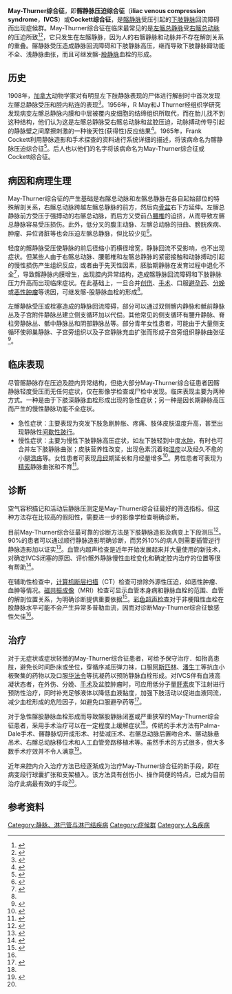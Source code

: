 {{noteTA
|T=zh-hans:May-Thurner综合征;zh-hk:May-Thurner綜合症;zh-tw:May-Thurner症候群; 
|1=zh-hans:综合征;zh-hk:綜合症;zh-tw:症候群; 
}}
{{medical}}
{{Infobox medical condition
| Name = May-Thurner综合征
| Image = 
| Caption = 
| DiseasesDB = 33411
| ICD10 = {{ICD10|I|80|2|i|80}}
| ICD9 = 
| ICDO = 
| OMIM = 
| MedlinePlus = 
| eMedicineSubj = 
| eMedicineTopic = 
| MeshID = 
}}
'''May-Thurner综合征'''，即'''髂静脉压迫综合征'''（'''iliac venous compression syndrome '''，'''IVCS'''）或'''Cockett综合征'''，是[[髂静脉|髂静脉]]受压引起的[[下肢静脉|下肢静脉]]回流障碍而出现症候群。May-Thurner综合征在临床最常见的是[[髂静脉|左髂总静脉]]受[[髂总动脉|右髂总动脉]]的压迫所致<ref name="pmid13478912">{{Cite journal |last=May |first=R. |last2=Thurner |first2=J. |date=1957-10 |title=The cause of the predominantly sinistral occurrence of thrombosis of the pelvic veins |url=https://pubmed.ncbi.nlm.nih.gov/13478912 |journal=Angiology |volume=8 |issue=5 |doi=10.1177/000331975700800505 |issn=0003-3197 |pmid=13478912}}</ref><ref name="pmid17611208">{{Cite journal |last=Fazel |first=Reza |last2=Froehlich |first2=James B. |last3=Williams |first3=David M. |last4=Saint |first4=Sanjay |last5=Nallamothu |first5=Brahmajee K. |date=2007-07-05 |title=A Sinister Development |url=http://www.nejm.org/doi/abs/10.1056/NEJMcps061337 |journal=New England Journal of Medicine |language=en |volume=357 |issue=1 |doi=10.1056/NEJMcps061337 |issn=0028-4793 |pmid=17611208}}</ref>，它只发生在左髂静脉，因为人的右髂静脉和动脉并不存在解剖关系的重叠。髂静脉受压造成静脉回流障碍和下肢静脉高压，继而导致下肢静脉瓣功能不全、浅静脉曲张，而且可继发髂-[[股静脉|股静脉]]血栓的形成。

==历史==
1908年，[[加拿大|加拿大]]动物学家{{link-en|J·普莱费尔·麦克默里奇|J. Playfair McMurrich}}对有明显左下肢静脉表现的尸体进行解剖时中首次发现左髂总静脉受压和腔内粘连的表现<ref>{{Cite journal |last=Mcmurrich |first=J. Playfair |date=1908-03 |title=THE OCCURRENCE OF CONGENITAL ADHESIONS IN THE COMMON ILIAC VEINS, AND THEIR RELATION TO THROMBOSIS OF THE FEMORAL AND ILIAC VEINS: |url=http://content.wkhealth.com/linkback/openurl?sid=WKPTLP:landingpage&an=00000441-190803000-00004 |journal=The American Journal of the Medical Sciences |language=en |volume=135 |issue=3 |doi=10.1097/00000441-190803000-00004 |issn=0002-9629}}</ref>。1956年，R May和J Thurner经组织学研究发现病变左髂总静脉内膜和中层被覆内皮细胞的结缔组织所取代，而在胎儿找不到这种结构，他们认为这是左髂总静脉受右髂总动脉和盆腔压迫，动脉搏动传导引起的静脉壁之间摩擦刺激的一种後天性(获得性)反应结果<ref>{{cite journal |author=R. May, J. Thurner |title=Ein Gefässporn in der vena iliaca communis sinistra als wahrscheinliche ursache der überwiegend linksseitigen Beckenvenenthrombose |journal=Zeitschrift für Kreislaufforschung, |year=1956 |volume=45 | pages=912}}</ref>。1965年，Frank Cockett利用静脉造影和手术探查的资料进行系统详细的描述，将该病命名为髂静脉压迫综合征<ref name=Cockett>{{Cite journal |last=Johnsson |first=Kjell-Åke |last2=Göthman |first2=Bengt |last3=Nordström |first3=Sam |date=1974-09 |title=The Iliac Compression Syndrome |url=http://journals.sagepub.com/doi/10.1177/028418517401500508 |journal=Acta Radiologica. Diagnosis |language=en |volume=15 |issue=5 |doi=10.1177/028418517401500508 |issn=0567-8056}}</ref>。后人也以他们的名字将该病命名为May-Thurner综合征或Cockett综合征。

==病因和病理生理==
May-Thurner综合征的产生基础是右髂总动脉和左髂总静脉在各自起始部位的特殊解剖关系，右髂总动脉跨越左髂总静脉的前方，然后向[[骨盆|骨盆]]右下方延伸。左髂总静脉前方受压于强搏动的右髂总动脉，而后方又受前凸[[腰椎|腰椎]]的迫挤，从而导致左髂总静脉容易受压损伤。此外，低分叉的腹主动脉、左髂总动脉的扭曲、膀胱疾病、肿瘤、异位肾脏等也会压迫左髂总静脉，但比较少见<ref>{{Cite journal |last=David |first=M. |last2=Striffling |first2=V. |last3=Brenot |first3=R. |last4=Barault |first4=J. F. |last5=Trigalou |first5=D. |date=1981 |title=Acquired Cockett's syndrome. Report of three cases surgically treated with two unusual types (author's transl) |url=https://pubmed.ncbi.nlm.nih.gov/7235566/ |journal=Annales De Chirurgie |volume=35 |issue=2 |issn=0003-3944 |pmid=7235566}}</ref>。

轻度的髂静脉受压使静脉的前后径缩小而横径增宽，静脉回流不受影响，也不出现症状。但某些人由于右髂总动脉、腰骶椎和左髂总静脉的紧密接触和动脉搏动引起的慢性损伤产生组织反应，或者由于先天性因素，胚胎期静脉在发育过程中退化不全<ref>{{Cite journal |last=Verhaeghe |first=R |date=1995 |title=Iliac Vein Compression as an Anatomical Cause of Thrombophilia: Cockett’s Syndrome Revisited |url=http://www.thieme-connect.de/DOI/DOI?10.1055/s-0038-1649953 |journal=Thrombosis and Haemostasis |language=en |volume=74 |issue=06 |doi=10.1055/s-0038-1649953 |issn=0340-6245 |pmid=8772208}}</ref>，导致髂静脉内膜增生，出现腔内异常结构，造成髂静脉回流障碍和下肢静脉压力升高而出现临床症状。在此基础上，一旦合并[[创伤|创伤]]、[[外科学|手术]]、口服[[避孕药|避孕药]]、[[分娩|分娩]]或[[恶性肿瘤|恶性肿瘤]]等诱因，可继发髂-股静脉血栓的形成<ref name=Cockett/>。

左髂静脉受压或栓塞造成的静脉回流障碍，部分可以通过双侧髂内静脉和骶前静脉丛及子宫附件静脉丛建立侧支循环加以代偿。其他常见的侧支循环有腰升静脉、脊柱旁静脉丛、骶中静脉丛和阴部静脉丛等。部分青年女性患者，可能由于大量侧支循环使卵巢静脉、子宫旁组织以及子宫静脉充血扩张而形成子宫旁组织静脉曲张征<ref>{{Cite journal |last=Negus |first=David |last2=Cockett |first2=F B |date=2005-12-08 |title=Femoral vein pressures in post-phlebitic iliac vein obstruction |url=https://academic.oup.com/bjs/article/54/6/522/6235401 |journal=British Journal of Surgery |language=en |volume=54 |issue=6 |doi=10.1002/bjs.1800540605 |issn=0007-1323 |pmid=6026324}}</ref>。

==临床表现==
尽管髂静脉存在压迫及腔内异常结构，但绝大部分May-Thurner综合征患者因髂静脉轻度受压而无任何症状，仅在影像学检查或尸检中发现。临床表现主要为两种方式。一种是由于下肢深静脉血栓形成出现的急性症状；另一种是因长期静脉高压而产生的慢性静脉功能不全症状。
*急性症状：主要表现为突发下肢急剧肿胀、疼痛、肢体皮肤温度升高，甚至出现静脉性[[间歇性跛行|间歇性跛行]]。
*慢性症状：主要为慢性下肢静脉高压症状，如左下肢轻到中度[[水肿|水肿]]，有时也可合并左下肢静脉曲张；皮肤营养性改变，出现色素沉着和[[湿疹|湿疹]]以及经久不愈的小腿[[溃疡|溃疡]]等。女性患者可表现[[月经|月经]]期延长和月经量增多<ref>{{cite journal |author=LeMinh T, Bertrand A，DeToeuf J |title=Pelvic venous compression syndrome：description of a case and literature review |journal=Rev Med Brux|year=1992|volume=13|issue=7| pages=243-247}}</ref>。男性患者可表现为[[精索|精索]]静脉曲张和不育<ref>{{Cite journal |last=Bomalaski |first=M. D. |last2=Mills |first2=J. L. |last3=Argueso |first3=L. R. |last4=Fujitani |first4=R. M. |last5=Sago |first5=A. L. |last6=Joseph |first6=A. E. |date=1993-12 |title=Iliac vein compression syndrome: an unusual cause of varicocele |url=https://pubmed.ncbi.nlm.nih.gov/8264037/ |journal=Journal of Vascular Surgery |volume=18 |issue=6 |doi=10.1067/mva.1993.45525 |issn=0741-5214 |pmid=8264037}}</ref>。

==诊断==
空气容积描记和活动后静脉压测定是May-Thurner综合征最好的筛选指标。但这种方法存在比较高的假阳性，需要进一步的影像学检查明确诊断。

目前May-Thurner综合征最可靠的诊断方法是下肢静脉造影及病变上下段测压<ref>{{Cite journal |last=Patel |first=N. H. |last2=Stookey |first2=K. R. |last3=Ketcham |first3=D. B. |last4=Cragg |first4=A. H. |date=2000-11 |title=Endovascular management of acute extensive iliofemoral deep venous thrombosis caused by May-Thurner syndrome |url=https://pubmed.ncbi.nlm.nih.gov/11099239/ |journal=Journal of vascular and interventional radiology: JVIR |volume=11 |issue=10 |doi=10.1016/s1051-0443(07)61304-9 |issn=1051-0443 |pmid=11099239}}</ref>。90%的患者可以通过顺行静脉造影明确诊断，而另外10%的病人则需要插管逆行静脉造影加以证实<ref>{{cite journal |author=Taheri SA, Williams J, Powell S|title=Iliacaval compression syndrome |url=https://archive.org/details/sim_american-journal-of-surgery_1987-08_154_2/page/169|journal=Am J Surg|year=1987|volume=154|issue=2 |pages=169}}</ref>。血管内超声检查是近年开始发展起来并大量使用的新技术，对确定IVCS闭塞的原因、评价髂外静脉慢性血栓变化和确定腔内治疗的位置等很有帮助<ref>{{Cite journal |last=Forauer |first=Andrew R. |last2=Gemmete |first2=Joseph J. |last3=Dasika |first3=Narasimham L. |last4=Cho |first4=Kyung J. |last5=Williams |first5=David M. |date=2002-05 |title=Intravascular Ultrasound in the Diagnosis and Treatment of Iliac Vein Compression (May-Thurner) Syndrome |url=https://linkinghub.elsevier.com/retrieve/pii/S1051044307615358 |journal=Journal of Vascular and Interventional Radiology |language=en |volume=13 |issue=5 |doi=10.1016/S1051-0443(07)61535-8}}</ref>。

在辅助性检查中，[[计算机体层成像|计算机断层扫描]]（CT）检查可排除外源性压迫，如恶性肿瘤、血肿等情况。[[磁共振成像|磁共振成像]]（MRI）检查可显示血管本身病和静脉血栓的范围、血管的解剖位置关系，为明确诊断提供重要依据<ref>{{cite journal |author=Ley EJ, Hood DB, Leke MA, et al|title=Endovaseular management of iliac vein occlusive disease|journal=Ann Vase Surg|year=2004|volume=18|issue=2 |pages=228-233}}</ref>。[[彩色超声检查|彩色超声检查]]对于非梗阻性血栓在股静脉水平可能不会产生异常多普勒血流，因而对诊断May-Thurner综合征敏感性欠佳<ref name=Cockett/>。

==治疗==
对于无症状或症状轻微的May-Thurner综合征患者，可给予保守治疗．如抬高患肢，避免长时间卧床或坐位，穿循序减压弹力袜，口服[[阿斯匹林|阿斯匹林]]、[[潘生丁|潘生丁]]等抗血小板聚集的药物以及口服[[华法林|华法令]]等抗凝药以预防静脉血栓形成。对IVCS伴有血液高凝状态者，在外伤、分娩、[[外科学|手术]]及盆腔肿瘤时，可应用低分子量[[肝素|肝素]]皮下注射进行预防性治疗，同时补充足够液体以降低血液黏度，加强下肢活动以促进血液同流，减少血栓形成的危险因子，如避免口服避孕药等<ref>{{cite journal |author=Raffini L, Raybagkar D, Cahill AM, et al|title=May-Thurner syndrome (iliac vein compression) and thrombosis in adolescents|journal=Pediatr Blood Cancer|year=2006|volume=47|issue=6 |pages=834-838}}</ref>。

对于急性髂股静脉血栓形成而导致髂股静脉闭塞或严重狭窄的May-Thurner综合征患者，采用手术治疗可以在一定程度上缓解症状<ref name=Cockett/>。传统的手术方法有Palma-Dale手术、髂静脉切开成形术、衬垫减压术、右髂总动脉后置吻合术、髂动脉悬吊术、右髂总动脉移位术和人工血管旁路移植术等。虽然手术的方式很多，但大多数手术疗效并不令人满意<ref name=Shebel>{{Cite journal |last=Shebel |first=Nancy D. |last2=Whalen |first2=Chyrle C. |date=2005-03 |title=Diagnosis and management of iliac vein compression syndrome |url=https://pubmed.ncbi.nlm.nih.gov/15741959/ |journal=Journal of Vascular Nursing: Official Publication of the Society for Peripheral Vascular Nursing |volume=23 |issue=1 |doi=10.1016/j.jvn.2004.12.001 |issn=1062-0303 |pmid=15741959}}</ref>。

近年来腔内介入治疗方法已经逐渐成为治疗May-Thurner综合征的新手段，即在病变段行球囊扩张和支架植入。该方法具有创伤小、操作简便的特点，已成为目前治疗此病最有效的手段<ref name=Shebel/>。

== 参考资料 ==
{{reflist|2}}

{{Vascular diseases}}

[[Category:静脉、淋巴管与淋巴结疾病|Category:静脉、淋巴管与淋巴结疾病]]
[[Category:症候群|Category:症候群]]
[[Category:人名疾病|Category:人名疾病]]